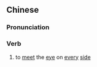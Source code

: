 {{also|满目}}
==Chinese==
{{zh-forms|s=满目}}

===Pronunciation===
{{zh-pron
|m=mǎnmù
|c=mun5 muk6
|cat=v
}}

===Verb===
{{zh-verb}}

# to [[meet]] the [[eye]] on [[every]] [[side]]